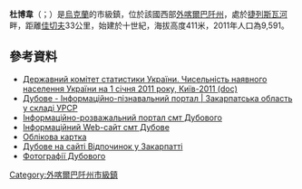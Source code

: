 {{No footnotes|time=2015-09-16T14:40:41+00:00}}
{{烏克蘭市級鎮
|市級鎮名稱 =杜博韋
|烏克蘭文名稱 =Дубове
|其他語言名稱 =Dombó{{hu}}
|代表圖像 =[[File:Православний_храм_у_Дубовому.jpg|250px]]<br />[[File:Хмари,_що_сягають_села._Зима.jpg|250px]]
|圖像說明 =當地一所東正教教堂（上）<br />市中心（下）
|市旗圖 =Dubove zkr prapor.png
|市徽圖 =Dubove zkr gerb.png
|建立 =10世紀
|市級地位 =1971年
|州分名稱 =外喀爾巴阡州
|區名稱 =[[佳切夫區|佳切夫區]]
|coordinates={{Coord|48|11|10|N|23|53|02|E|region:UA|display=it}}
|海拔高度 = 411
|面積 =
|人口 =9945
|統計時間 =2017年1月1日
|population_footnotes=<ref>Чисельність наявного населення України на 1 січня 2017 року. Державна служба статистики України. Київ, 2017. стор.32</ref>
|郵政編碼 =90531
|電話區號 = 3134
|汽車牌號 =AO, КО / 07
|政府地址 =90531, Закарпатська обл., Тячівський р-н, смт Дубове, вул. Гагаріна,46
|鎮長姓名 =Михаил Васильевич Носа
}}
'''杜博韋'''（{{lang-uk|'''Дубове'''}}；{{lang-hu|Dombó}}）是[[烏克蘭|烏克蘭]]的市級鎮，位於該國西部[[外喀爾巴阡州|外喀爾巴阡州]]，處於[[捷列斯瓦河|捷列斯瓦河]]畔，距離[[佳切夫|佳切夫]]33公里，始建於十世紀，海拔高度411米，2011年人口為9,591。

==參考資料==
{{reflist}}
*[https://web.archive.org/web/20121010205321/http://stat6.stat.lviv.ua/PXWEB2007/ukr/publ/2011/chnas.zip Державний комітет статистики України. Чисельність наявного населення України на 1 січня 2011 року, Київ-2011 (doc)]
* [http://imsu-zakarpattja.com/mista-i-sela-zakarpatskoi-oblasti/tjachivskyj-rajon/dubove.html Дубове - Інформаційно-пізнавальний портал | Закарпатська область у складі УРСР] {{Wayback|url=http://imsu-zakarpattja.com/mista-i-sela-zakarpatskoi-oblasti/tjachivskyj-rajon/dubove.html |date=20200223034757 }}
* [https://web.archive.org/web/20120615201400/http://www.xn--90aceg7b2a.com/ Інформаційно-розважальний портал смт Дубового]  
* [https://web.archive.org/web/20161214015743/http://dubove.in.ua/ Інформаційний Web-сайт смт Дубове]
* [http://gska2.rada.gov.ua/pls/z7502/A005?rdat1=29.06.2008&rf7571=11598 Облікова картка]{{dead link|date=2018年3月 |bot=InternetArchiveBot |fix-attempted=yes }}
* [http://www.carpaty.com/page_1.php Дубове на сайті Відпочинок у Закарпатті] {{Wayback|url=http://www.carpaty.com/page_1.php |date=20141003102455 }}
* [http://stranichko.org.ua/photoalbum/#Dubovoe Фотографії Дубового] {{Wayback|url=http://stranichko.org.ua/photoalbum/#Dubovoe |date=20190424153651 }}

{{DEFAULTSORT:Дубове}}
[[Category:外喀爾巴阡州市級鎮|Category:外喀爾巴阡州市級鎮]]


{{Zakarpattia-geo-stub}}